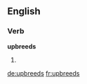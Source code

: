 ==English==

===Verb===
'''upbreeds'''

# {{third-person singular of|upbreed}}

[[de:upbreeds]]
[[fr:upbreeds]]